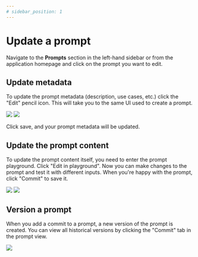 ```yaml
---
# sidebar_position: 1
---
```


# Update a prompt

Navigate to the **Prompts** section in the left-hand sidebar or from the application homepage and click on the prompt you want to edit.

## Update metadata

To update the prompt metadata (description, use cases, etc.) click the "Edit" pencil icon. This will take you to the same UI used to create a prompt.

![](../static/metadata_edit_button.png)
![](../static/update_prompt_form.png)

Click save, and your prompt metadata will be updated.

## Update the prompt content

To update the prompt content itself, you need to enter the prompt playground. Click "Edit in playground".
Now you can make changes to the prompt and test it with different inputs. When you're happy with the prompt, click "Commit" to save it.

![](../static/edit_in_playground.png)
![](../static/prompt_playground_edit_commit.png)

## Version a prompt

When you add a commit to a prompt, a new version of the prompt is created. You can view all historical versions by clicking the "Commit" tab in the prompt view.

![](../static/prompt_commits_tab.png)
